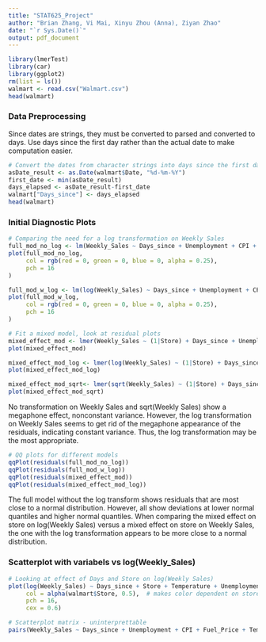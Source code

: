 ```yaml
---
title: "STAT625_Project"
author: "Brian Zhang, Vi Mai, Xinyu Zhou (Anna), Ziyan Zhao"
date: "`r Sys.Date()`"
output: pdf_document
---
```

```r
library(lmerTest)
library(car)
library(ggplot2)
rm(list = ls())
walmart <- read.csv("Walmart.csv")
head(walmart)
```

### Data Preprocessing 

Since dates are strings, they must be converted to parsed and converted to days. Use days since the first day rather than the actual date to make computation easier. 
```r
# Convert the dates from character strings into days since the first date 
asDate_result <- as.Date(walmart$Date, "%d-%m-%Y")
first_date <- min(asDate_result)
days_elapsed <- asDate_result-first_date
walmart["Days_since"] <- days_elapsed
head(walmart)
```

### Initial Diagnostic Plots 
```r
# Comparing the need for a log transformation on Weekly Sales 
full_mod_no_log <- lm(Weekly_Sales ~ Days_since + Unemployment + CPI + Fuel_Price + Temperature + Holiday_Flag, data = walmart)
plot(full_mod_no_log,
     col = rgb(red = 0, green = 0, blue = 0, alpha = 0.25), 
     pch = 16
)

full_mod_w_log <- lm(log(Weekly_Sales) ~ Days_since + Unemployment + CPI + Fuel_Price + Temperature + Holiday_Flag, data = walmart)
plot(full_mod_w_log,
     col = rgb(red = 0, green = 0, blue = 0, alpha = 0.25), 
     pch = 16
)
```

```r
# Fit a mixed model, look at residual plots
mixed_effect_mod <- lmer(Weekly_Sales ~ (1|Store) + Days_since + Unemployment + CPI + Fuel_Price + Temperature + Holiday_Flag, data=walmart)
plot(mixed_effect_mod)

mixed_effect_mod_log <- lmer(log(Weekly_Sales) ~ (1|Store) + Days_since + Unemployment + CPI + Fuel_Price + Temperature + Holiday_Flag, data=walmart)
plot(mixed_effect_mod_log)

mixed_effect_mod_sqrt<- lmer(sqrt(Weekly_Sales) ~ (1|Store) + Days_since + Unemployment + CPI + Fuel_Price + Temperature + Holiday_Flag, data=walmart)
plot(mixed_effect_mod_sqrt)
```

No transformation on Weekly Sales and sqrt(Weekly Sales) show a megaphone effect, nonconstant variance. However, the log transformation on Weekly Sales seems to get rid of the megaphone appearance of the residuals, indicating constant variance. Thus, the log transformation may be the most appropriate. 

```r
# QQ plots for different models 
qqPlot(residuals(full_mod_no_log))
qqPlot(residuals(full_mod_w_log))
qqPlot(residuals(mixed_effect_mod))
qqPlot(residuals(mixed_effect_mod_log))
```

The full model without the log transform shows residuals that are most close to a normal distribution. However, all show deviations at lower normal quantiles and higher normal quantiles. When comparing the mixed effect on store on log(Weekly Sales) versus a mixed effect on store on Weekly Sales, the one with the log transformation appears to be more close to a normal distribution. 



### Scatterplot with variabels vs log(Weekly_Sales)
```r
# Looking at effect of Days and Store on log(Weekly Sales)
plot(log(Weekly_Sales) ~ Days_since + Store + Temperature + Unemployment + CPI + Fuel_Price + Temperature + Holiday_Flag, data = walmart, 
     col = alpha(walmart$Store, 0.5),  # makes color dependent on store 
     pch = 16,
     cex = 0.6)
```

```r
# Scatterplot matrix - uninterprettable
pairs(Weekly_Sales ~ Days_since + Unemployment + CPI + Fuel_Price + Temperature + Holiday_Flag, data = walmart)
```